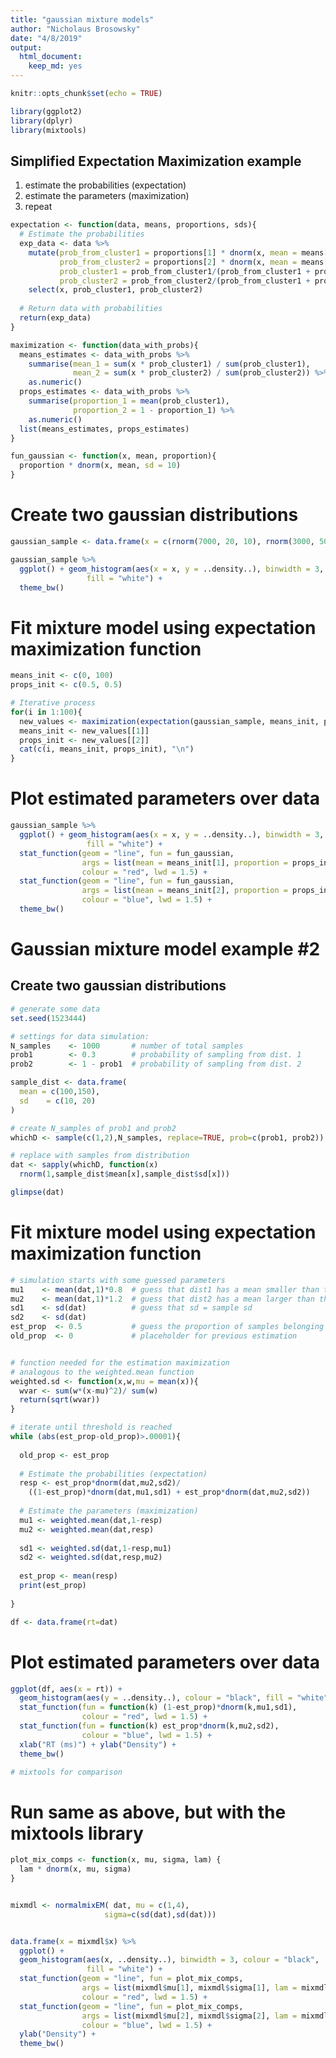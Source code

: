 ```yaml
---
title: "gaussian mixture models"
author: "Nicholaus Brosowsky"
date: "4/8/2019"
output:
  html_document:
    keep_md: yes
---
```


```r
knitr::opts_chunk$set(echo = TRUE)

library(ggplot2)
library(dplyr)
library(mixtools)
```

## Simplified Expectation Maximization example

1. estimate the probabilities (expectation)
2. estimate the parameters (maximization)
3. repeat

```r
expectation <- function(data, means, proportions, sds){
  # Estimate the probabilities
  exp_data <- data %>% 
    mutate(prob_from_cluster1 = proportions[1] * dnorm(x, mean = means[1], sd = sds[1]),
           prob_from_cluster2 = proportions[2] * dnorm(x, mean = means[2], sd = sds[2]),
           prob_cluster1 = prob_from_cluster1/(prob_from_cluster1 + prob_from_cluster2),
           prob_cluster2 = prob_from_cluster2/(prob_from_cluster1 + prob_from_cluster2)) %>% 
    select(x, prob_cluster1, prob_cluster2)
    
  # Return data with probabilities
  return(exp_data)
}

maximization <- function(data_with_probs){
  means_estimates <- data_with_probs %>%
    summarise(mean_1 = sum(x * prob_cluster1) / sum(prob_cluster1),
              mean_2 = sum(x * prob_cluster2) / sum(prob_cluster2)) %>% 
    as.numeric()
  props_estimates <- data_with_probs %>% 
    summarise(proportion_1 = mean(prob_cluster1),
              proportion_2 = 1 - proportion_1) %>% 
    as.numeric()
  list(means_estimates, props_estimates)   
}

fun_gaussian <- function(x, mean, proportion){
  proportion * dnorm(x, mean, sd = 10)
}
```

# Create two gaussian distributions

```r
gaussian_sample <- data.frame(x = c(rnorm(7000, 20, 10), rnorm(3000, 50, 10)))

gaussian_sample %>% 
  ggplot() + geom_histogram(aes(x = x, y = ..density..), binwidth = 3, colour = "black", 
                 fill = "white") +
  theme_bw()
```

# Fit mixture model using expectation maximization function

```r
means_init <- c(0, 100)
props_init <- c(0.5, 0.5)

# Iterative process
for(i in 1:100){
  new_values <- maximization(expectation(gaussian_sample, means_init, props_init, c(10, 10)))
  means_init <- new_values[[1]]
  props_init <- new_values[[2]]
  cat(c(i, means_init, props_init), "\n")
}


```


# Plot estimated parameters over data

```r
gaussian_sample %>% 
  ggplot() + geom_histogram(aes(x = x, y = ..density..), binwidth = 3, colour = "black", 
                 fill = "white") +
  stat_function(geom = "line", fun = fun_gaussian,
                args = list(mean = means_init[1], proportion = props_init[1]),
                colour = "red", lwd = 1.5) +
  stat_function(geom = "line", fun = fun_gaussian,
                args = list(mean = means_init[2], proportion = props_init[2]),
                colour = "blue", lwd = 1.5) +
  theme_bw()

```

# Gaussian mixture model example #2

## Create two gaussian distributions

```r
# generate some data
set.seed(1523444)

# settings for data simulation:
N_samples    <- 1000       # number of total samples
prob1        <- 0.3        # probability of sampling from dist. 1 
prob2        <- 1 - prob1  # probability of sampling from dist. 2

sample_dist <- data.frame(
  mean = c(100,150),
  sd    = c(10, 20)
)

# create N_samples of prob1 and prob2
whichD <- sample(c(1,2),N_samples, replace=TRUE, prob=c(prob1, prob2))

# replace with samples from distribution
dat <- sapply(whichD, function(x) 
  rnorm(1,sample_dist$mean[x],sample_dist$sd[x]))

glimpse(dat)

```
# Fit mixture model using expectation maximization function

```r
# simulation starts with some guessed parameters
mu1    <- mean(dat,1)*0.8  # guess that dist1 has a mean smaller than the total sample average 
mu2    <- mean(dat,1)*1.2  # guess that dist2 has a mean larger than the total sample average
sd1    <- sd(dat)          # guess that sd = sample sd
sd2    <- sd(dat)
est_prop  <- 0.5           # guess the proportion of samples belonging to dist1
old_prop  <- 0             # placeholder for previous estimation


# function needed for the estimation maximization
# analogous to the weighted.mean function
weighted.sd <- function(x,w,mu = mean(x)){
  wvar <- sum(w*(x-mu)^2)/ sum(w)
  return(sqrt(wvar))
}

# iterate until threshold is reached
while (abs(est_prop-old_prop)>.00001){
  
  old_prop <- est_prop
  
  # Estimate the probabilities (expectation)
  resp <- est_prop*dnorm(dat,mu2,sd2)/
    ((1-est_prop)*dnorm(dat,mu1,sd1) + est_prop*dnorm(dat,mu2,sd2))
  
  # Estimate the parameters (maximization)
  mu1 <- weighted.mean(dat,1-resp)
  mu2 <- weighted.mean(dat,resp)
  
  sd1 <- weighted.sd(dat,1-resp,mu1)
  sd2 <- weighted.sd(dat,resp,mu2)
  
  est_prop <- mean(resp)
  print(est_prop)
  
}

df <- data.frame(rt=dat)
```

# Plot estimated parameters over data

```r
ggplot(df, aes(x = rt)) + 
  geom_histogram(aes(y = ..density..), colour = "black", fill = "white", binwidth = 3) + 
  stat_function(fun = function(k) (1-est_prop)*dnorm(k,mu1,sd1),
                colour = "red", lwd = 1.5) +
  stat_function(fun = function(k) est_prop*dnorm(k,mu2,sd2),
                colour = "blue", lwd = 1.5) +
  xlab("RT (ms)") + ylab("Density") +
  theme_bw()

# mixtools for comparison
```

# Run same as above, but with the mixtools library

```r
plot_mix_comps <- function(x, mu, sigma, lam) {
  lam * dnorm(x, mu, sigma)
}


mixmdl <- normalmixEM( dat, mu = c(1,4),
                     sigma=c(sd(dat),sd(dat)))


data.frame(x = mixmdl$x) %>%
  ggplot() +
  geom_histogram(aes(x, ..density..), binwidth = 3, colour = "black", 
                 fill = "white") +
  stat_function(geom = "line", fun = plot_mix_comps,
                args = list(mixmdl$mu[1], mixmdl$sigma[1], lam = mixmdl$lambda[1]),
                colour = "red", lwd = 1.5) +
  stat_function(geom = "line", fun = plot_mix_comps,
                args = list(mixmdl$mu[2], mixmdl$sigma[2], lam = mixmdl$lambda[2]),
                colour = "blue", lwd = 1.5) +
  ylab("Density") +
  theme_bw()
```
